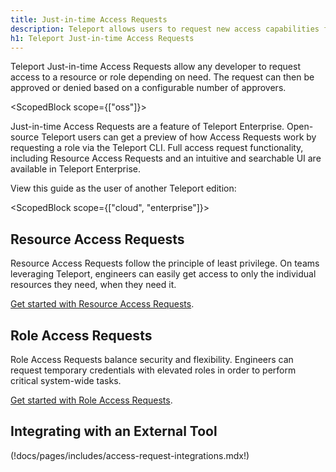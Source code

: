 ```yaml
---
title: Just-in-time Access Requests
description: Teleport allows users to request new access capabilities from the CLI or UI. Requests can be escalated via ChatOps or anywhere else via our flexible Authorization Workflow API.
h1: Teleport Just-in-time Access Requests
---
```


Teleport Just-in-time Access Requests allow any developer to request access to
a resource or role depending on need. The request can then be approved or
denied based on a configurable number of approvers.

<ScopedBlock scope={["oss"]}>

Just-in-time Access Requests are a feature of Teleport Enterprise.
Open-source Teleport users can get a preview of how Access Requests work by
requesting a role via the Teleport CLI. Full access request functionality,
including Resource Access Requests and an intuitive and searchable UI are
available in Teleport Enterprise.

View this guide as the user of another Teleport edition:

<TileSet>
<Tile icon="cloud" title="Teleport Cloud" href="./index.mdx/?scope=cloud">
</Tile>
<Tile icon="building" title="Teleport Enterprise" href="./index.mdx/?scope=enterprise">
</Tile>
</TileSet>

</ScopedBlock>

<ScopedBlock scope={["cloud", "enterprise"]}>

## Resource Access Requests

Resource Access Requests follow the principle of least privilege. On teams
leveraging Teleport, engineers can easily get access to only the individual
resources they need, when they need it.

[Get started with Resource Access Requests](./resource-requests.mdx).

## Role Access Requests

Role Access Requests balance security and flexibility. Engineers can request
temporary credentials with elevated roles in order to perform critical
system-wide tasks.

[Get started with Role Access Requests](./role-requests.mdx).


## Integrating with an External Tool
(!docs/pages/includes/access-request-integrations.mdx!)

</ScopedBlock>
